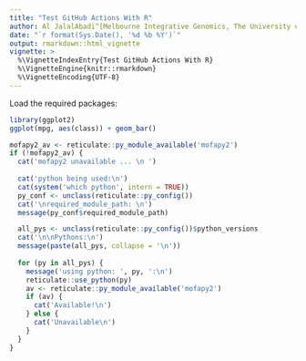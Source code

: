```yaml
---
title: "Test GitHub Actions With R"
author: Al JalalAbadi^[Melbourne Integrative Genomics, The University of Melbourne (al.jal.abadi@gmail.com)]
date: "`r format(Sys.Date(), '%d %b %Y')`"
output: rmarkdown::html_vignette
vignette: >
  %\VignetteIndexEntry{Test GitHub Actions With R}
  %\VignetteEngine{knitr::rmarkdown}
  %\VignetteEncoding{UTF-8}
---
```


Load the required packages:

```r
library(ggplot2)
ggplot(mpg, aes(class)) + geom_bar()
```

```r
mofapy2_av <- reticulate::py_module_available('mofapy2')
if (!mofapy2_av) {
  cat('mofapy2 unavailable ... \n ')
  
  cat('python being used:\n')
  cat(system('which python', intern = TRUE))
  py_conf <- unclass(reticulate::py_config()) 
  cat('\nrequired_module_path: \n')
  message(py_conf$required_module_path)

  all_pys <- unclass(reticulate::py_config())$python_versions
  cat('\n\nPythons:\n')
  message(paste(all_pys, collapse = '\n'))
  
  for (py in all_pys) {
    message('using python: ', py, ':\n')
    reticulate::use_python(py)
    av <- reticulate::py_module_available('mofapy2')
    if (av) {
      cat('Available!\n')
    } else {
      cat('Unavailable\n')
    }
  }
}
```
